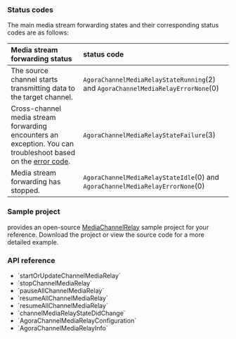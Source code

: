 <PlatformWrapper platform="ios">

### Status codes

The main media stream forwarding states and their corresponding status codes are as follows:

| Media stream forwarding status | status code |
|:--------|:------------|
| The source channel starts transmitting data to the target channel. | `AgoraChannelMediaRelayStateRunning`(2) and `AgoraChannelMediaRelayErrorNone`(0) |
| Cross-channel media stream forwarding encounters an exception. You can troubleshoot based on the [error code](https://api-ref.agora.io/en/video-sdk/ios/4.x/documentation/agorartckit/agorachannelmediarelayerror). | `AgoraChannelMediaRelayStateFailure`(3) |
| Media stream forwarding has stopped. | `AgoraChannelMediaRelayStateIdle`(0) and `AgoraChannelMediaRelayErrorNone`(0) |

### Sample project

<Vg k="COMPANY" /> provides an open-source [MediaChannelRelay](https://github.com/AgoraIO/API-Examples/blob/main/iOS/APIExample/APIExample/Examples/Advanced/MediaChannelRelay/MediaChannelRelay.swift) sample project for your reference. Download the project or view the source code for a more detailed example.

### API reference

- <Link to="{{global.API_REF_IOS_ROOT_RTC_ENGINE_KIT}}/startorupdatechannelmediarelay(_:)">`startOrUpdateChannelMediaRelay`</Link>
- <Link to="{{global.API_REF_IOS_ROOT_RTC_ENGINE_KIT}}/stopchannelmediarelay()">`stopChannelMediaRelay`</Link>
- <Link to="{{global.API_REF_IOS_ROOT_RTC_ENGINE_KIT}}/pauseallchannelmediarelay()">`pauseAllChannelMediaRelay`</Link>
- <Link to="{{global.API_REF_IOS_ROOT_RTC_ENGINE_KIT}}/resumeallchannelmediarelay()">`resumeAllChannelMediaRelay`</Link>
- <Link to="{{global.API_REF_IOS_ROOT_RTC_ENGINE_KIT}}/resumeallchannelmediarelay()">`resumeAllChannelMediaRelay`</Link>
- <Link to="{{global.API_REF_IOS_ROOT_RTC_KIT}}/agorartcenginedelegate/rtcengine(_:channelmediarelaystatedidchange:error:)">`channelMediaRelayStateDidChange`</Link>
- <Link to="{{global.API_REF_IOS_ROOT_RTC_KIT}}/agorachannelmediarelayconfiguration">`AgoraChannelMediaRelayConfiguration`</Link>
- <Link to="{{global.API_REF_IOS_ROOT_RTC_KIT}}/agorachannelmediarelayinfo">`AgoraChannelMediaRelayInfo`</Link>


</PlatformWrapper>